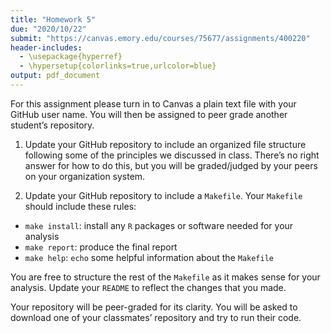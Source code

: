 ```yaml
---
title: "Homework 5"
due: "2020/10/22"
submit: "https://canvas.emory.edu/courses/75677/assignments/400220"
header-includes:
  - \usepackage{hyperref}
  - \hypersetup{colorlinks=true,urlcolor=blue}
output: pdf_document
---
```


For this assignment please turn in to Canvas a plain text file with your GitHub user name. You will then be assigned to peer grade another student's repository. 

1. Update your GitHub repository to include an organized file structure following some of the principles we discussed in class. There's no right answer for how to do this, but you will be graded/judged by your peers on your organization system. 

2. Update your GitHub repository to include a `Makefile`. Your `Makefile` should include these rules:
* `make install`: install any `R` packages or software needed for your analysis
* `make report`: produce the final report
* `make help`: `echo` some helpful information about the `Makefile`

You are free to structure the rest of the `Makefile` as it makes sense for your analysis. Update your `README` to reflect the changes that you made. 

Your repository will be peer-graded for its clarity. You will be asked to download one of your classmates' repository and try to run their code. 